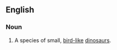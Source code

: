 ==English==
===Noun===
{{wikipedia}}
{{en-noun|compsognathi}}
# A species of small, [[bird-like]] [[dinosaur]]s.